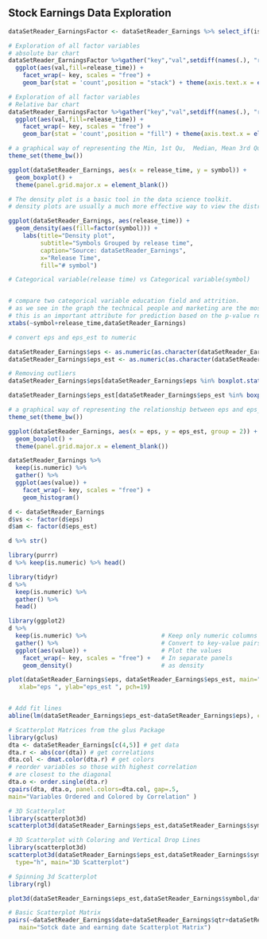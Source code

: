 ## Stock Earnings Data Exploration

```r

dataSetReader_EarningsFactor <- dataSetReader_Earnings %>% select_if(is.factor)

# Exploration of all factor variables
# absolute bar chart
dataSetReader_EarningsFactor %>%gather("key","val",setdiff(names(.), "release_time")) %>% 
  ggplot(aes(val,fill=release_time)) +
    facet_wrap(~ key, scales = "free") +
    geom_bar(stat = 'count',position = "stack") + theme(axis.text.x = element_text(angle = 90, hjust = 1))

```

```r
# Exploration of all factor variables
# Relative bar chart
dataSetReader_EarningsFactor %>%gather("key","val",setdiff(names(.), "release_time")) %>% 
  ggplot(aes(val,fill=release_time)) +
    facet_wrap(~ key, scales = "free") +
    geom_bar(stat = 'count',position = "fill") + theme(axis.text.x = element_text(angle = 90, hjust = 1))

```

```r
# a graphical way of representing the Min, 1st Qu,  Median, Mean 3rd Qu, and  Max relationship between daily rate and educational field.
theme_set(theme_bw())

ggplot(dataSetReader_Earnings, aes(x = release_time, y = symbol)) +
  geom_boxplot() +
  theme(panel.grid.major.x = element_blank())

```

```r
# The density plot is a basic tool in the data science toolkit.
# density plots are usually a much more effective way to view the distribution of a variable. Create the plot using plot(density(x)) where x is a numeric vector.

ggplot(dataSetReader_Earnings, aes(release_time)) +
  geom_density(aes(fill=factor(symbol))) +
    labs(title="Density plot",
         subtitle="Symbols Grouped by release time",
         caption="Source: dataSetReader_Earnings",
         x="Release Time",
         fill="# symbol")

```

```r
# Categorical variable(release time) vs Categorical variable(symbol)


# compare two categorical variable education field and attrition.
# as we see in the graph the technical people and marketing are the most people that they leave the company.
# this is an important attribute for prediction based on the p-value result (p=0.008471793 < 0.05).
xtabs(~symbol+release_time,dataSetReader_Earnings)
```

```r
# convert eps and eps_est to numeric 

dataSetReader_Earnings$eps <- as.numeric(as.character(dataSetReader_Earnings$eps))
dataSetReader_Earnings$eps_est <- as.numeric(as.character(dataSetReader_Earnings$eps_est))

# Removing outliers 
dataSetReader_Earnings$eps[dataSetReader_Earnings$eps %in% boxplot.stats(dataSetReader_Earnings$eps)$out] <- median(dataSetReader_Earnings$eps, na.rm = T)

dataSetReader_Earnings$eps_est[dataSetReader_Earnings$eps_est %in% boxplot.stats(dataSetReader_Earnings$eps_est)$out] <- median(dataSetReader_Earnings$eps_est, na.rm = T)

```

```r
# a graphical way of representing the relationship between eps and eps_est field.
theme_set(theme_bw())

ggplot(dataSetReader_Earnings, aes(x = eps, y = eps_est, group = 2)) +
  geom_boxplot() +
  theme(panel.grid.major.x = element_blank())

dataSetReader_Earnings %>%
  keep(is.numeric) %>% 
  gather() %>% 
  ggplot(aes(value)) +
    facet_wrap(~ key, scales = "free") +
    geom_histogram()

```

```r

d <- dataSetReader_Earnings
d$vs <- factor(d$eps)
d$am <- factor(d$eps_est)

d %>% str()

library(purrr)
d %>% keep(is.numeric) %>% head()

library(tidyr)
d %>%
  keep(is.numeric) %>% 
  gather() %>%
  head()

library(ggplot2)
d %>%
  keep(is.numeric) %>%                     # Keep only numeric columns
  gather() %>%                             # Convert to key-value pairs
  ggplot(aes(value)) +                     # Plot the values
    facet_wrap(~ key, scales = "free") +   # In separate panels
    geom_density()                         # as density

```

```r
plot(dataSetReader_Earnings$eps, dataSetReader_Earnings$eps_est, main="Scatterplot dataset summary",
   xlab="eps ", ylab="eps_est ", pch=19)


# Add fit lines
abline(lm(dataSetReader_Earnings$eps_est~dataSetReader_Earnings$eps), col="red") # regression line (y~x)

```

```r

# Scatterplot Matrices from the glus Package
library(gclus)
dta <- dataSetReader_Earnings[c(4,5)] # get data
dta.r <- abs(cor(dta)) # get correlations
dta.col <- dmat.color(dta.r) # get colors
# reorder variables so those with highest correlation
# are closest to the diagonal
dta.o <- order.single(dta.r)
cpairs(dta, dta.o, panel.colors=dta.col, gap=.5,
main="Variables Ordered and Colored by Correlation" )

```

```r
# 3D Scatterplot
library(scatterplot3d)
scatterplot3d(dataSetReader_Earnings$eps_est,dataSetReader_Earnings$symbol,dataSetReader_Earnings$eps, main="3D Scatterplot")
```

```r
# 3D Scatterplot with Coloring and Vertical Drop Lines
library(scatterplot3d)
scatterplot3d(dataSetReader_Earnings$eps_est,dataSetReader_Earnings$symbol,dataSetReader_Earnings$eps, pch=16, highlight.3d=TRUE,
  type="h", main="3D Scatterplot")
```

```r
# Spinning 3d Scatterplot
library(rgl)

plot3d(dataSetReader_Earnings$eps_est,dataSetReader_Earnings$symbol,dataSetReader_Earnings$eps, col="red", size=3)

```

```r
# Basic Scatterplot Matrix
pairs(~dataSetReader_Earnings$date+dataSetReader_Earnings$qtr+dataSetReader_Earnings$release_time,data=dataSetReader_Earnings,
   main="Sotck date and earning date Scatterplot Matrix")

```
